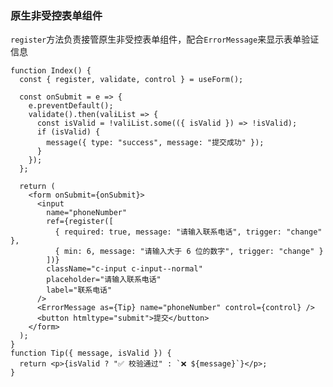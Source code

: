 ### 原生非受控表单组件

`register`方法负责接管原生非受控表单组件，配合`ErrorMessage`来显示表单验证信息

```tsx live=true className=s-form-example
function Index() {
  const { register, validate, control } = useForm();

  const onSubmit = e => {
    e.preventDefault();
    validate().then(valiList => {
      const isValid = !valiList.some(({ isValid }) => !isValid);
      if (isValid) {
        message({ type: "success", message: "提交成功" });
      }
    });
  };

  return (
    <form onSubmit={onSubmit}>
      <input
        name="phoneNumber"
        ref={register([
          { required: true, message: "请输入联系电话", trigger: "change" },
          { min: 6, message: "请输入大于 6 位的数字", trigger: "change" }
        ])}
        className="c-input c-input--normal"
        placeholder="请输入联系电话"
        label="联系电话"
      />
      <ErrorMessage as={Tip} name="phoneNumber" control={control} />
      <button htmltype="submit">提交</button>
    </form>
  );
}
function Tip({ message, isValid }) {
  return <p>{isValid ? "✅ 校验通过" : `❌ ${message}`}</p>;
}
```
